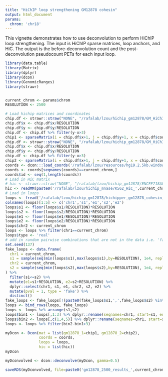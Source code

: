 ```yaml
---
title: "HiChIP loop strengthening GM12878 cohesin"
output: html_document
params:
  chrom: 'chr18'
---
```



This vignette demonstrates how to use deconvolution to perform HiChIP
loop strengthening. The input is HiChIP sparse matrices, loop anchors,
and HiC. The output is the before-deconvolution count and the 
post-deconvolution pseudocount PETs for each input loop.



```r
library(data.table)
library(Matrix)
library(dplyr)
library(dcon)
library(GenomicRanges)
library(strawr)


current_chrom <- params$chrom
RESOLUTION <- 2500
```


```r
# Load hichip matrices and coordinates
chip.df <- strawr::straw("NONE", "/rafalab/lzou/hichip_gm12878/GM_HiChIP_cohesin_r1_sorted.hic", gsub('chr','',current_chrom), gsub('chr','',current_chrom), "BP", RESOLUTION)
chip.df$x <- chip.df$x/RESOLUTION
chip.df$y <- chip.df$y/RESOLUTION
chip.df <- chip.df %>% filter(y-x>3)
chip1 <- sparseMatrix(i = chip.df$x+1, j = chip.df$y+1, x = chip.df$counts)
chip.df <- strawr::straw("NONE", "/rafalab/lzou/hichip_gm12878/GM_HiChIP_cohesin_r2_sorted.hic", gsub('chr','',current_chrom), gsub('chr','',current_chrom), "BP", RESOLUTION)
chip.df$x <- chip.df$x/RESOLUTION
chip.df$y <- chip.df$y/RESOLUTION
chip.df <- chip.df %>% filter(y-x>3)
chip2 <- sparseMatrix(i = chip.df$x+1, j = chip.df$y+1, x = chip.df$counts)
coords <- dcon:::load_coords('/rafalab/lzou/resources/hg19.2.5kb.windows', type='windows')
coords <- coords[seqnames(coords)==current_chrom,]
coords$id <- seq(1,length(coords))
# Load in HiC matrix
# hic <- strawr::straw("NONE", "/rafalab/lzou/hichip_gm12878/ENCFF718AWL.hic", gsub('chr','',current_chrom), gsub('chr','',current_chrom), "BP", RESOLUTION)
hic <- readMM(paste0('/rafalab/lzou/hichip_mnase/K562_HiC_',current_chrom,'_2500.mtx'))
# Load in loops
loops <- fread('/rafalab/lzou/hichip_gm12878/hichipper_gm12878_cohesin_raw.csv')
colnames(loops)[1:5] <- c('chr1','s1','e1','s2','e2')
loops$s1 <- floor(loops$s1/RESOLUTION)*RESOLUTION
loops$s2 <- floor(loops$s2/RESOLUTION)*RESOLUTION
loops$e1 <- floor(loops$e1/RESOLUTION)*RESOLUTION
loops$e2 <- floor(loops$e2/RESOLUTION)*RESOLUTION
loops$chr2 <- current_chrom
loops <- loops %>% filter(chr1==current_chrom)
loops$type <- 'real'
# add in random pairwise combinations that are not in the data i.e. 'fake' loops
set.seed(137)
fake_loops <- data.frame(
  chr1 = current_chrom,
  s1 = sample(seq(min(loops$s1),max(loops$s1),by=RESOLUTION), 1e4, replace=T),
  chr2 = current_chrom,
  s2 = sample(seq(min(loops$s2),max(loops$s2),by=RESOLUTION), 1e4, replace=T)
) %>%
  filter(s1<=s2) %>%
  mutate(e1=s1+RESOLUTION, e2=s2+RESOLUTION) %>%
  dplyr::select(chr1, s1, e1, chr2, s2, e2) %>%
  mutate(pval = 1, type = 'fake') %>%
  distinct()
fake_loops <- fake_loops[!(paste0(fake_loops$s1,',',fake_loops$s2) %in% paste0(loops$s1,',',loops$s2)),]
loops <- bind_rows(loops, fake_loops)
loops <- loops %>% arrange(s1,s2)
loops$bin1 <- loops[,1:3] %>% dplyr::rename(seqnames=chr1, start=s1, end=e1) %>% left_join(as.data.frame(coords)) %>% pull(id)
loops$bin2 <- loops[,c(1,4,5)] %>% dplyr::rename(seqnames=chr1, start=s2, end=e2) %>% left_join(as.data.frame(coords)) %>% pull(id)
loops <- loops %>% filter(bin2-bin1>3)
```

```r
myDcon <- Dcon(mat = list(gm12878_1=chip1, gm12878_2=chip2),
               coords = coords,
               loops = loops,
               hic = list(hic))
myDcon
```



```r
myDconvolved <- dcon::deconvolve(myDcon, gamma=0.5)
```



```r
saveRDS(myDconvolved, file=paste0('gm12878_2500_results_',current_chrom,'.rds'))
```

